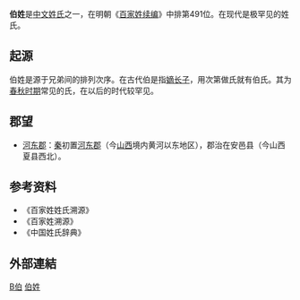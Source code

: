 {{姓氏
|姓氏=伯
|拼音=Bó
|中国大陆=Bo
|台湾=
|香港=
|澳门=
|新加坡=
|马来西亚=Pik, Pek
|越南=Bá
|韩国=
|反切=
|同音字=
|堂号=
|郡望=
}}
'''伯姓'''是[[中文姓氏|中文姓氏]]之一，在明朝《[[百家姓续编|百家姓续编]]》中排第491位。在现代是极罕见的姓氏。

== 起源 ==
伯姓是源于兄弟间的排列次序。在古代伯是指[[嫡长子|嫡长子]]，用次第做氏就有伯氏。其为[[春秋时期|春秋时期]]常见的氏，在以后的时代较罕见。

== 郡望 ==
*[[河東郡_(中國)|河东郡]]：[[秦|秦]]初置[[河東郡_(中國)|河东郡]]（今[[山西|山西]]境内黄河以东地区），郡治在安邑县（今山西夏县西北）。

== 参考资料 ==
*《百家姓姓氏溯源》
*《百家姓溯源》
*《中国姓氏辞典》

==外部連結==
{{Wikisource further reading}}

[[Category:漢姓|B伯]]
[[Category:伯姓|]]